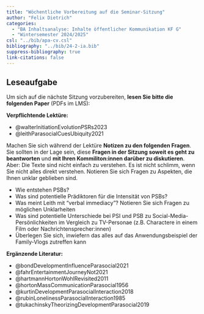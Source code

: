 ```yaml
---
title: "Wöchentliche Vorbereitung auf die Seminar-Sitzung"
author: "Felix Dietrich"
categories:
  - "BA Inhaltsanalyse: Inhalte öffentlicher Kommunikation KF G"
  - "Wintersemester 2024/2025"
csl: "../bib/apa-cv.csl"
bibliography: "../bib/24-2-ia.bib"
suppress-bibliography: true
link-citations: false
---
```


## Leseaufgabe

Um sich auf die nächste Sitzung vorzubereiten, **lesen Sie bitte die folgenden Paper** (PDFs im LMS):

**Verpflichtende Lektüre:**

- @walterInitiationEvolutionPSRs2023
- @leithParasocialCuesUbiquity2021

Machen Sie sich während der Lektüre **Notizen zu den folgenden Fragen**. Sie sollten in der Lage sein, diese **Fragen in der Sitzung soweit es geht zu beantworten** und **mit Ihren Kommiliton:innen darüber zu diskutieren**. Aber: Die Texte sind nicht einfach zu verstehen. Es ist nicht schlimm, wenn Sie nicht alles direkt verstehen. Notieren Sie sich Fragen zu Aspekten, die Ihnen unklar geblieben sind.

- Wie entstehen PSBs?
- Was sind potentielle Prädiktoren für die Intensität von PSBs?
- Was meint Leith mit "verbal immediacy"? Notieren Sie sich Fragen zu möglichen Unklarheiten
- Was sind potentielle Unterschiede bei PSI und PSB zu Social-Media-Persönlichkeiten im Vergleich zu TV-Personae (z.B. Charactere in einem Film oder Nachrichtensprecher:innen)
- Überlegen Sie sich, inwiefern das alles auf das Anwendungsbeispiel der Family-Vlogs zutreffen kann

**Ergänzende Literatur:**

- @bondDevelopmentInfluenceParasocial2021
- @fahrEntertainmentJourneyNot2021
- @hartmannHortonWohlRevisited2011
- @hortonMassCommunicationParasocial1956
- @kurtinDevelopmentParasocialInteraction2018
- @rubinLonelinessParasocialInteraction1985
- @tukachinskyTheorizingDevelopmentParasocial2019